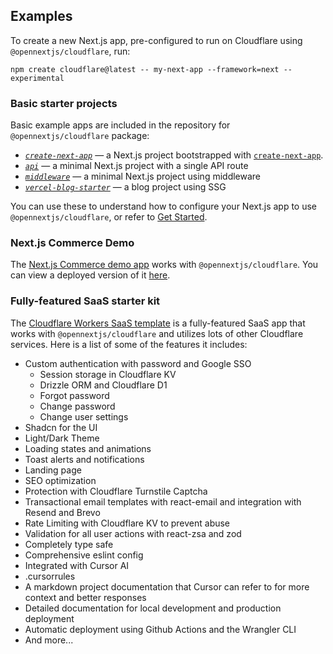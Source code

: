 
## Examples

To create a new Next.js app, pre-configured to run on Cloudflare using `@opennextjs/cloudflare`, run:

```
npm create cloudflare@latest -- my-next-app --framework=next --experimental
```

### Basic starter projects

Basic example apps are included in the repository for `@opennextjs/cloudflare` package:

- [*`create-next-app`*](https://github.com/opennextjs/opennextjs-cloudflare/tree/main/examples/create-next-app) — a Next.js project bootstrapped with [`create-next-app`](https://nextjs.org/docs/app/api-reference/cli/create-next-app).
- [*`api`*](https://github.com/opennextjs/opennextjs-cloudflare/tree/main/examples/api) — a minimal Next.js project with a single API route
- [*`middleware`*](https://github.com/opennextjs/opennextjs-cloudflare/tree/main/examples/middleware) — a minimal Next.js project using middleware
- [*`vercel-blog-starter`*](https://github.com/opennextjs/opennextjs-cloudflare/tree/main/examples/vercel-blog-starter) — a blog project using SSG

You can use these to understand how to configure your Next.js app to use `@opennextjs/cloudflare`, or refer to [Get Started](/cloudflare/get-started).

### Next.js Commerce Demo

The [Next.js Commerce demo app](https://github.com/vercel/commerce/tree/v1) works with `@opennextjs/cloudflare`. You can view a deployed version of it [here](https://vercel-commerce-on-workers.web-experiments.workers.dev/).

### Fully-featured SaaS starter kit

The [Cloudflare Workers SaaS template](https://github.com/LubomirGeorgiev/cloudflare-workers-nextjs-saas-template) is a fully-featured SaaS app that works with `@opennextjs/cloudflare` and utilizes lots of other Cloudflare services.
Here is a list of some of the features it includes:

- Custom authentication with password and Google SSO
    - Session storage in Cloudflare KV
    - Drizzle ORM and Cloudflare D1
    - Forgot password
    - Change password
    - Change user settings
- Shadcn for the UI
- Light/Dark Theme
- Loading states and animations
- Toast alerts and notifications
- Landing page
- SEO optimization
- Protection with Cloudflare Turnstile Captcha
- Transactional email templates with react-email and integration with Resend and Brevo
- Rate Limiting with Cloudflare KV to prevent abuse
- Validation for all user actions with react-zsa and zod
- Completely type safe
- Comprehensive eslint config
- Integrated with Cursor AI
- .cursorrules
- A markdown project documentation that Cursor can refer to for more context and better responses
- Detailed documentation for local development and production deployment
- Automatic deployment using Github Actions and the Wrangler CLI
- And more...
